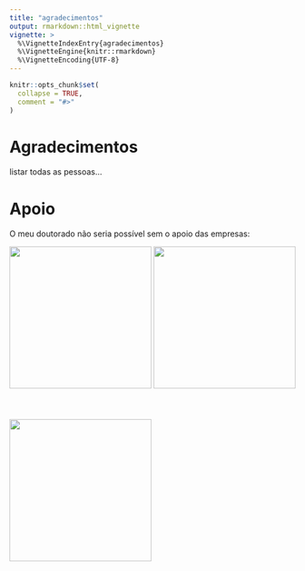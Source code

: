 ```yaml
---
title: "agradecimentos"
output: rmarkdown::html_vignette
vignette: >
  %\VignetteIndexEntry{agradecimentos}
  %\VignetteEngine{knitr::rmarkdown}
  %\VignetteEncoding{UTF-8}
---
```


```r
knitr::opts_chunk$set(
  collapse = TRUE,
  comment = "#>"
)
```

# Agradecimentos

listar todas as pessoas...

# Apoio

<style>
.patrocinador {
  width: 250px;
  height: auto;
  padding-bottom: 40px;
}
</style>

O meu doutorado não seria possível sem o apoio das empresas:

<div class="row">

<div class="col-md-6">
  <a href="https://abj.org.br" target="_blank"><img class="patrocinador" src="images/abj.png"></a>
  <a href="https://trnv.com.br" target="_blank"><img class="patrocinador" src="images/trnv.png"></a>
</div>
<div class="col-md-6">
  <a href="https://curso-r.com" target="_blank"><img class="patrocinador" src="images/curso-r.png"></a>
</div>

</div>




